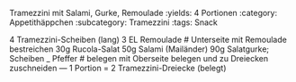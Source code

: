 Tramezzini mit Salami, Gurke, Remoulade
:yields: 4 Portionen
:category: Appetithäppchen
:subcategory: Tramezzini
:tags: Snack

4 Tramezzini-Scheiben (lang)
3 EL Remoulade
# Unterseite mit Remoulade bestreichen
30g Rucola-Salat
50g Salami (Mailänder)
90g Salatgurke; Scheiben
_ Pfeffer
# belegen
  mit Oberseite belegen und zu Dreiecken zuschneiden
---
1 Portion = 2 Tramezzini-Dreiecke (belegt)
